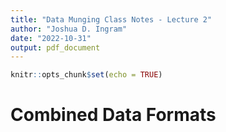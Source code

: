 ```yaml
---
title: "Data Munging Class Notes - Lecture 2"
author: "Joshua D. Ingram"
date: "2022-10-31"
output: pdf_document
---
```


```r
knitr::opts_chunk$set(echo = TRUE)
```

# Combined Data Formats



